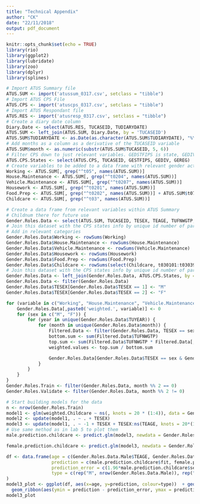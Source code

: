 ```yaml
---
title: "Technical Appendix"
author: "CK"
date: "22/11/2018"
output: pdf_document
---
```


```r
knitr::opts_chunk$set(echo = TRUE)
library(rio)
library(ggplot2)
library(lubridate)
library(zoo)
library(dplyr)
library(splines)
```

```r
# Import ATUS Summary file
ATUS.SUM <- import('atussum_0317.csv', setclass = "tibble")
# Import ATUS CPS File
ATUS.CPS <- import('atuscps_0317.csv', setclass = "tibble")
# Import ATUS Respondant file
ATUS.RES <- import('atusresp_0317.csv', setclass = "tibble")
# Create a diary date column
Diary.Date <- select(ATUS.RES, TUCASEID, TUDIARYDATE)
ATUS.SUM <- left_join(ATUS.SUM, Diary.Date, by = 'TUCASEID')
ATUS.SUM$TUDIARYDATE <- as.Date(as.character(ATUS.SUM$TUDIARYDATE), "%Y%m%d")
# Add months as a column as a derivative of the TUCASEID variable
ATUS.SUM$month <- as.numeric(substr(ATUS.SUM$TUCASEID, 5, 6))
# Filter CPS down to just relevant variables. GEDSTFIPS is state, GEDIV is division and GEREG is region
ATUS.CPS.States <- select(ATUS.CPS, TUCASEID, GESTFIPS, GEDIV, GEREG)
# Create variables to be added to a data frame with relevant gender activities 
Working <- ATUS.SUM[, grep("^t05", names(ATUS.SUM))]
House.Maintenance <- ATUS.SUM[, grep("^t0204", names(ATUS.SUM))]
Vehicle.Maintenance <- ATUS.SUM[, grep("^t0207", names(ATUS.SUM))]
Housework <- ATUS.SUM[, grep("^t0201", names(ATUS.SUM))]
Food.Prep <- ATUS.SUM[, grep("^t0202", names(ATUS.SUM))] + ATUS.SUM$t070101 + ATUS.SUM$t070103
Childcare <- ATUS.SUM[, grep("^t03", names(ATUS.SUM))]
```
```r
# Create a data frame from relevant variables within ATUS Summary
# Childnum there for future use
Gender.Roles.Data <- select(ATUS.SUM, TUCASEID, TESEX, TEAGE, TUFNWGTP, TUYEAR, TRCHILDNUM, month)
# Join this dataset with the CPS states info by unique id number of particiapnt
# Add in relevant categories
Gender.Roles.Data$Working <- rowSums(Working)
Gender.Roles.Data$House.Maintenance <- rowSums(House.Maintenance)
Gender.Roles.Data$Vehicle.Maintenance <- rowSums(Vehicle.Maintenance)
Gender.Roles.Data$Housework <- rowSums(Housework)
Gender.Roles.Data$Food.Prep <- rowSums(Food.Prep)
Gender.Roles.Data$Childcare <- rowSums(select(Childcare, t030101:t030399))
# Join this dataset with the CPS states info by unique id number of particiapnt
Gender.Roles.Data <- left_join(Gender.Roles.Data, ATUS.CPS.States, by = 'TUCASEID')
Gender.Roles.Data <- filter(Gender.Roles.Data)
Gender.Roles.Data$TESEX[Gender.Roles.Data$TESEX == 1] <- "M"
Gender.Roles.Data$TESEX[Gender.Roles.Data$TESEX == 2] <- "F"
```

```r
for (variable in c("Working", "House.Maintenance", "Vehicle.Maintenance", "Housework", "Food.Prep", "Childcare")) {
	Gender.Roles.Data[,paste0('weighted.', variable)] <- 0
	for (sex in c("M", "F")) {
		for (year in unique(Gender.Roles.Data$TUYEAR)) {
			for (month in unique(Gender.Roles.Data$month)) {
				Filtered.Data <- filter(Gender.Roles.Data, TESEX == sex, TUYEAR == year, month == month)
				bottom.sum <- sum(Filtered.Data$TUFNWGTP)
				top.sum <- sum(Filtered.Data$TUFNWGTP * Filtered.Data[,variable])
				weighted.values <- top.sum / bottom.sum

				Gender.Roles.Data[Gender.Roles.Data$TESEX == sex & Gender.Roles.Data$TUYEAR == year & Gender.Roles.Data$month == month, paste0('weighted.', variable)] <- weighted.values
			}
		}
	}
}
Gender.Roles.Train <- filter(Gender.Roles.Data, month %% 2 == 0)
Gender.Roles.Validate <- filter(Gender.Roles.Data, month %% 2 != 0)
```

```r
# Start building models for the data
n <- nrow(Gender.Roles.Train)
model1 <- glm(weighted.Childcare ~ ns(, knots = 20 * (1:4)), data = Gender.Roles.Train, family = quasi(link = "log", variance = "mu^2"), mustart = rep(10, n))
model2 <- update(model1, . ~ . + TESEX)
model3 <- update(model1, . ~ -1 + TESEX + TESEX:ns(TEAGE, knots = 20*(1:4)))
# Use same method as in lab 5 to plot them
male.prediction.childcare <- predict.glm(model3, newdata = Gender.Roles.Data.Male, se = TRUE, type = "response")

female.prediction.childcare <- predict.glm(model3, newdata = Gender.Roles.Data.Female, se = TRUE, type = "response")

df <- data.frame(age = c(Gender.Roles.Data.Male$TEAGE, Gender.Roles.Data.Female$TEAGE), 
                 prediction = c(male.prediction.childcare$fit, female.prediction.childcare$fit),
                 prediction_error = c(1.96*male.prediction.childcare$se.fit, 1.96*female.prediction.childcare$se.fit),
                 type = c(rep("M", nrow(Gender.Roles.Data.Male)), rep("F", nrow(Gender.Roles.Data.Female)))
)
model3_plot <- ggplot(df, aes(x=age, y=prediction, colour=type))  + geom_line() + 
  geom_ribbon(aes(ymin = prediction - prediction_error, ymax = prediction + prediction_error), alpha = 0.25)
model3_plot
```
